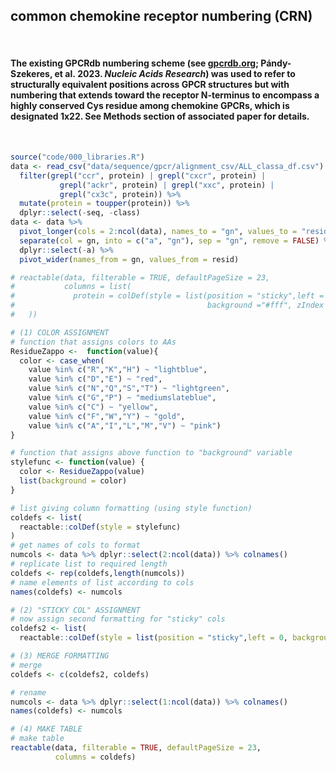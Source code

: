 ## **common chemokine receptor numbering (CRN)**

<br>

#### The existing GPCRdb numbering scheme (see [gpcrdb.org](gpcrdb.org); Pándy-Szekeres, et al. 2023. *Nucleic Acids Research*) was used to refer to structurally equivalent positions across GPCR structures but with numbering that extends toward the receptor N-terminus to encompass a highly conserved Cys residue among chemokine GPCRs, which is designated 1x22. See Methods section of associated paper for details.

<br>

```r
source("code/000_libraries.R")
data <- read_csv("data/sequence/gpcr/alignment_csv/ALL_classa_df.csv") %>%
  filter(grepl("ccr", protein) | grepl("cxcr", protein) | 
           grepl("ackr", protein) | grepl("xxc", protein) | 
           grepl("cx3c", protein)) %>%
  mutate(protein = toupper(protein)) %>%
  dplyr::select(-seq, -class)
data <- data %>%
  pivot_longer(cols = 2:ncol(data), names_to = "gn", values_to = "resid") %>%
  separate(col = gn, into = c("a", "gn"), sep = "gn", remove = FALSE) %>%
  dplyr::select(-a) %>%
  pivot_wider(names_from = gn, values_from = resid)

```


```r

# reactable(data, filterable = TRUE, defaultPageSize = 23,
#           columns = list(
#             protein = colDef(style = list(position = "sticky",left = 0,
#                                           background ="#fff", zIndex = 1))
#   ))

# (1) COLOR ASSIGNMENT
# function that assigns colors to AAs
ResidueZappo <-  function(value){
  color <- case_when(
    value %in% c("R","K","H") ~ "lightblue",
    value %in% c("D","E") ~ "red",
    value %in% c("N","Q","S","T") ~ "lightgreen",
    value %in% c("G","P") ~ "mediumslateblue",
    value %in% c("C") ~ "yellow",
    value %in% c("F","W","Y") ~ "gold",
    value %in% c("A","I","L","M","V") ~ "pink")
}

# function that assigns above function to "background" variable
stylefunc <- function(value) {
  color <- ResidueZappo(value)
  list(background = color)
}

# list giving column formatting (using style function)
coldefs <- list(
  reactable::colDef(style = stylefunc)
)
# get names of cols to format
numcols <- data %>% dplyr::select(2:ncol(data)) %>% colnames()
# replicate list to required length
coldefs <- rep(coldefs,length(numcols))
# name elements of list according to cols
names(coldefs) <- numcols

# (2) "STICKY COL" ASSIGNMENT
# now assign second formatting for "sticky" cols
coldefs2 <- list(
  reactable::colDef(style = list(position = "sticky",left = 0, background ="#fff", zIndex = 1)))

# (3) MERGE FORMATTING
# merge
coldefs <- c(coldefs2, coldefs)

# rename
numcols <- data %>% dplyr::select(1:ncol(data)) %>% colnames()
names(coldefs) <- numcols

# (4) MAKE TABLE
# make table      
reactable(data, filterable = TRUE, defaultPageSize = 23,
          columns = coldefs)

```

